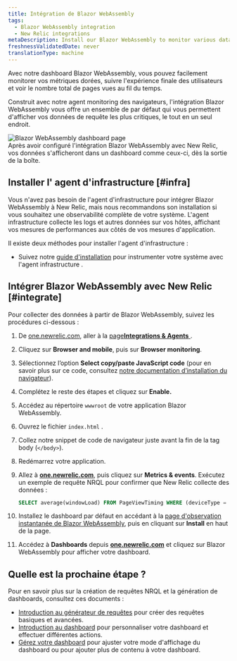 ```yaml
---
title: Intégration de Blazor WebAssembly
tags:
  - Blazor WebAssembly integration
  - New Relic integrations
metaDescription: Install our Blazor WebAssembly to monitor various datapoints in New Relic.
freshnessValidatedDate: never
translationType: machine
---
```


Avec notre dashboard Blazor WebAssembly, vous pouvez facilement monitorer vos métriques dorées, suivre l&apos;expérience finale des utilisateurs et voir le nombre total de pages vues au fil du temps.

Construit avec notre agent monitoring des navigateurs, l&apos;intégration Blazor WebAssembly vous offre un ensemble de <InlinePopover type="dashboards" />par défaut qui vous permettent d&apos;afficher vos données de requête les plus critiques, le tout en un seul endroit.

<img title="Blazor WebAssembly dashboard" alt="Blazor WebAssembly dashboard page" src="/images/infrastructure_screenshot-full_Blazor-WebAssembly-dashboard.webp" />

<figcaption>
  Après avoir configuré l&apos;intégration Blazor WebAssembly avec New Relic, vos données s&apos;afficheront dans un dashboard comme ceux-ci, dès la sortie de la boîte.
</figcaption>

## Installer l&apos; agent d&apos;infrastructure [#infra]

Vous n&apos;avez pas besoin de l&apos;agent d&apos;infrastructure pour intégrer Blazor WebAssembly à New Relic, mais nous recommandons son installation si vous souhaitez une observabilité complète de votre système. L&apos;agent infrastructure collecte les logs et autres données sur vos hôtes, affichant vos mesures de performances aux côtés de vos mesures d&apos;application.

Il existe deux méthodes pour installer l&apos;agent d&apos;infrastructure :

* Suivez notre [guide d&apos;installation](https://one.newrelic.com/launcher/catalog-pack-details.launcher/?pane=eyJuZXJkbGV0SWQiOiJucjEtY29yZS5saXN0aW5nIn0=&cards%5B0%5D=eyJuZXJkbGV0SWQiOiJucjEtaW5zdGFsbC1uZXdyZWxpYy5ucjEtaW5zdGFsbC1uZXdyZWxpYyJ9) pour instrumenter votre système avec l&apos;agent infrastructure .

## Intégrer Blazor WebAssembly avec New Relic [#integrate]

Pour collecter des données à partir de Blazor WebAssembly, suivez les procédures ci-dessous :

1. De [one.newrelic.com](https://one.newrelic.com), aller à la [page<DNT>**Integrations &amp; Agents**</DNT> ](https://one.newrelic.com/marketplace).

2. Cliquez sur <DNT>**Browser and mobile**</DNT>, puis sur <DNT>**Browser monitoring**</DNT>.

3. Sélectionnez l’option <DNT>**Select copy/paste JavaScript code**</DNT> (pour en savoir plus sur ce code, consultez [notre documentation d’installation du navigateur](/docs/browser/browser-monitoring/installation/install-browser-monitoring-agent)).

4. Complétez le reste des étapes et cliquez sur <DNT>**Enable.**</DNT>

5. Accédez au répertoire `wwwroot` de votre application Blazor WebAssembly.

6. Ouvrez le fichier `index.html` .

7. Collez notre snippet de code de navigateur juste avant la fin de la tag body (`</body>`).

8. Redémarrez votre application.

9. Allez à <DNT>**[one.newrelic.com](https://one.newrelic.com/all-capabilities)**</DNT>, puis cliquez sur <DNT>**Metrics &amp; events**</DNT>. Exécutez un exemple de requête NRQL pour confirmer que New Relic collecte des données :

   ```sql
   SELECT average(windowLoad) FROM PageViewTiming WHERE (deviceType = 'Desktop') FACET `userAgentName` SINCE 604800 seconds AGO TIMESERIES
   ```

10. Installez le dashboard par défaut en accédant à la [page d&apos;observation instantanée de Blazor WebAssembly](https://newrelic.com/instant-observability/blazor-web-assembly), puis en cliquant sur <DNT>**Install**</DNT> en haut de la page.

11. Accédez à <DNT>**Dashboards**</DNT> depuis <DNT>**[one.newrelic.com](https://one.newrelic.com/all-capabilities)**</DNT> et cliquez sur Blazor WebAssembly pour afficher votre dashboard.

## Quelle est la prochaine étape ?

Pour en savoir plus sur la création de requêtes NRQL et la génération de dashboards, consultez ces documents :

* [Introduction au générateur de requêtes](/docs/query-your-data/explore-query-data/query-builder/introduction-query-builder) pour créer des requêtes basiques et avancées.
* [Introduction au dashboard](/docs/query-your-data/explore-query-data/dashboards/introduction-dashboards) pour personnaliser votre dashboard et effectuer différentes actions.
* [Gérez votre dashboard](/docs/query-your-data/explore-query-data/dashboards/manage-your-dashboard) pour ajuster votre mode d&apos;affichage du dashboard ou pour ajouter plus de contenu à votre dashboard.